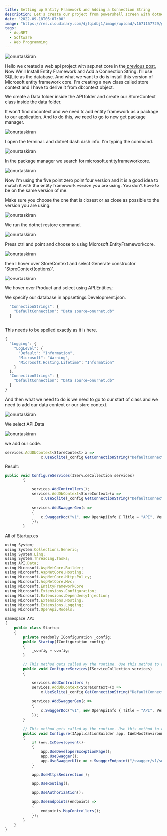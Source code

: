 ```yaml
---
title: Setting up Entity Framework and Adding a Connection String
description: Let's create our project from powershell screen with dotnet cli commands. I click Start, type PowerShell, and then click Windows PowerShell.
date: "2022-09-18T05:07:00"
image: "https://res.cloudinary.com/djfqidbj1/image/upload/v1671157729/gw2wtfbdlzb0iloucnpf.jpg"
tags:
  - AspNET
  - Software
  - Web Programming
---
```


<img className="w-full rounded-xl" src="https://res.cloudinary.com/djfqidbj1/image/upload/v1671157729/gw2wtfbdlzb0iloucnpf.jpg" alt="onurtaskiran" />

Hello we created a web api project with asp.net core in the<a href="/blog/creating-web-api-project-with-asp.net-core"> previous post.</a>  Now We'll Install Entity Framework and Add a Connection String. I'll use SQLite  as the database. And what we want to do is install this version of Microsoft entity framework core. I'm creating a new class called store context and I have to derive it from dbcontext object. 

We create a Data folder inside the API folder and create our StoreContext class inside the data folder.

It won't find dbcontext and we need to add entity framework as a package to our application. And to do this, we need to go to new get package manager.

<img className="w-full " src="https://res.cloudinary.com/djfqidbj1/image/upload/v1704650321/dmd94dhl04jhqd1bkuxn.jpg" alt="onurtaskiran" />

I open the terminal. and dotnet dash dash info. I'm typing the command.

<img className="w-full " src="https://res.cloudinary.com/djfqidbj1/image/upload/v1704650320/rdobjplp6lpbqnnfrwnx.jpg" alt="onurtaskiran" />

In the package manager we search for microsoft.entityframeworkcore.

<img className="w-full " src="https://res.cloudinary.com/djfqidbj1/image/upload/v1704650322/kghyljca2th8bm6kuwmw.jpg" alt="onurtaskiran" />

Now I'm using the five point zero point four version and it is a good idea to match it with the entity framework version you are using. You don't have to be on the same version of me.

Make sure you choose the one that is closest or as close as possible to the version you are using.

<img className="w-full " src="https://res.cloudinary.com/djfqidbj1/image/upload/v1704650320/ya0wgxeb0g5iqhzruwce.jpg" alt="onurtaskiran" />

We run the dotnet restore command.

<img className="w-full " src="https://res.cloudinary.com/djfqidbj1/image/upload/v1704650321/nq5fba8hv8n9c2xnbukb.jpg" alt="onurtaskiran" />

Press ctrl and point and choose to using Microsoft.EntityFrameworkcore.

<img className="w-full " src="https://res.cloudinary.com/djfqidbj1/image/upload/v1704650321/nzgv2kszdmf3xtwxepsc.jpg" alt="onurtaskiran" />

then I hover over StoreContext and select Generate constructor 'StoreContext(options)'.

<img className="w-full " src="https://res.cloudinary.com/djfqidbj1/image/upload/v1704650321/vi5xriuojttv7hsrjndh.jpg" alt="onurtaskiran" />

We hover over Product and select using API.Entities;

We specify our database in appsettings.Development.json.

```javascript
  "ConnectionStrings": {
    "DefaultConnection": "Data source=onurnet.db"
  }
  
```

This needs to be spelled exactly as it is here.


```javascript
{
  "Logging": {
    "LogLevel": {
      "Default": "Information",
      "Microsoft": "Warning",
      "Microsoft.Hosting.Lifetime": "Information"
    }
  },
  "ConnectionStrings": {
    "DefaultConnection": "Data source=onurnet.db"
  }
}

```
And then what we need to do is we need to go to our start of class and we need to add our data context or our store context.

<img className="w-full " src="https://res.cloudinary.com/djfqidbj1/image/upload/v1704650321/y3bg28d6hmyhe4vd3phh.jpg" alt="onurtaskiran" />

We select API.Data

<img className="w-full " src="https://res.cloudinary.com/djfqidbj1/image/upload/v1704650322/lmzav6qlnjlnhq9woaks.jpg" alt="onurtaskiran" />

we add our code.

```javascript
services.AddDbContext<StoreContext>(x => 
                x.UseSqlite(_config.GetConnectionString("DefaultConnection")));
```

Result:

```javascript
public void ConfigureServices(IServiceCollection services)
        {

            services.AddControllers();
            services.AddDbContext<StoreContext>(x => 
                x.UseSqlite(_config.GetConnectionString("DefaultConnection")));
                
            services.AddSwaggerGen(c =>
            {
                c.SwaggerDoc("v1", new OpenApiInfo { Title = "API", Version = "v1" });
            });
        }
```

All of Startup.cs

```javascript
using System;
using System.Collections.Generic;
using System.Linq;
using System.Threading.Tasks;
using API.Data;
using Microsoft.AspNetCore.Builder;
using Microsoft.AspNetCore.Hosting;
using Microsoft.AspNetCore.HttpsPolicy;
using Microsoft.AspNetCore.Mvc;
using Microsoft.EntityFrameworkCore;
using Microsoft.Extensions.Configuration;
using Microsoft.Extensions.DependencyInjection;
using Microsoft.Extensions.Hosting;
using Microsoft.Extensions.Logging;
using Microsoft.OpenApi.Models;

namespace API
{
    public class Startup
    {
        private readonly IConfiguration _config;
        public Startup(IConfiguration config)
        {
            _config = config;
        }

        // This method gets called by the runtime. Use this method to add services to the container.
        public void ConfigureServices(IServiceCollection services)
        {

            services.AddControllers();
            services.AddDbContext<StoreContext>(x => 
                x.UseSqlite(_config.GetConnectionString("DefaultConnection")));
                
            services.AddSwaggerGen(c =>
            {
                c.SwaggerDoc("v1", new OpenApiInfo { Title = "API", Version = "v1" });
            });
        }

        // This method gets called by the runtime. Use this method to configure the HTTP request pipeline.
        public void Configure(IApplicationBuilder app, IWebHostEnvironment env)
        {
            if (env.IsDevelopment())
            {
                app.UseDeveloperExceptionPage();
                app.UseSwagger();
                app.UseSwaggerUI(c => c.SwaggerEndpoint("/swagger/v1/swagger.json", "API v1"));
            }

            app.UseHttpsRedirection();

            app.UseRouting();

            app.UseAuthorization();

            app.UseEndpoints(endpoints =>
            {
                endpoints.MapControllers();
            });
        }
    }
}
```

